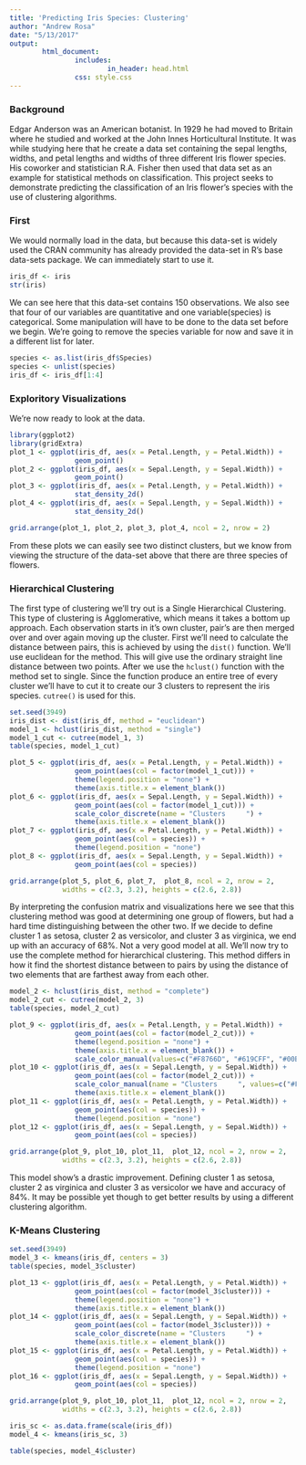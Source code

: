 ```yaml
---
title: 'Predicting Iris Species: Clustering'
author: "Andrew Rosa"
date: "5/13/2017"
output: 
        html_document:
                includes:
                        in_header: head.html
                css: style.css
---
```


### Background

Edgar Anderson was an American botanist. In 1929 he had moved to Britain where he studied and worked at the John Innes Horticultural Institute. It was while studying here that he create a data set containing the sepal lengths, widths, and petal lengths and widths of three different Iris flower species. His coworker and statistician R.A. Fisher then used that data set as an example for statistical methods on classification. This project seeks to demonstrate predicting the classification of an Iris flower's species with the use of clustering algorithms. 

### First

We would normally load in the data, but because this data-set is widely used the CRAN community has already provided the data-set in R's base data-sets package. We can immediately start to use it.

```r
iris_df <- iris
str(iris)
```

We can see here that this data-set contains 150 observations. We also see that four of our variables are quantitative and one variable(species) is categorical. Some manipulation will have to be done to the data set before we begin. We're going to remove the species variable for now and save it in a different list for later. 

```r
species <- as.list(iris_df$Species)
species <- unlist(species)
iris_df <- iris_df[1:4]
```

### Exploritory Visualizations

We're now ready to look at the data. 

```r
library(ggplot2)
library(gridExtra)
plot_1 <- ggplot(iris_df, aes(x = Petal.Length, y = Petal.Width)) +
                geom_point()
plot_2 <- ggplot(iris_df, aes(x = Sepal.Length, y = Sepal.Width)) +
                geom_point()
plot_3 <- ggplot(iris_df, aes(x = Petal.Length, y = Petal.Width)) +
                stat_density_2d()
plot_4 <- ggplot(iris_df, aes(x = Sepal.Length, y = Sepal.Width)) +
                stat_density_2d()

grid.arrange(plot_1, plot_2, plot_3, plot_4, ncol = 2, nrow = 2)
```

From these plots we can easily see two distinct clusters, but we know from viewing the structure of the data-set above that there are three species of flowers. 

### Hierarchical Clustering

The first type of clustering we'll try out is a Single Hierarchical Clustering. This type of clustering is Agglomerative, which means it takes a bottom up approach. Each observation starts in it's own cluster, pair's are then merged over and over again moving up the cluster. First we'll need to calculate the distance between pairs, this is achieved by using the `dist()` function. We'll use euclidean for the method. This will give use the ordinary straight line distance between two points. After we use the `hclust()` function with the method set to single. Since the function produce an entire tree of every cluster we'll have to cut it to create our 3 clusters to represent the iris species. `cutree()` is used for this.

```r
set.seed(3949)
iris_dist <- dist(iris_df, method = "euclidean")
model_1 <- hclust(iris_dist, method = "single")
model_1_cut <- cutree(model_1, 3)
table(species, model_1_cut)
```

```r
plot_5 <- ggplot(iris_df, aes(x = Petal.Length, y = Petal.Width)) +
                geom_point(aes(col = factor(model_1_cut))) +
                theme(legend.position = "none") +
                theme(axis.title.x = element_blank())
plot_6 <- ggplot(iris_df, aes(x = Sepal.Length, y = Sepal.Width)) +
                geom_point(aes(col = factor(model_1_cut))) +
                scale_color_discrete(name = "Clusters     ") +
                theme(axis.title.x = element_blank())
plot_7 <- ggplot(iris_df, aes(x = Petal.Length, y = Petal.Width)) +
                geom_point(aes(col = species)) +
                theme(legend.position = "none")
plot_8 <- ggplot(iris_df, aes(x = Sepal.Length, y = Sepal.Width)) +
                geom_point(aes(col = species))

grid.arrange(plot_5, plot_6, plot_7,  plot_8, ncol = 2, nrow = 2,
             widths = c(2.3, 3.2), heights = c(2.6, 2.8))
```

By interpreting the confusion matrix and visualizations here we see that this clustering method was good at determining one group of flowers, but had a hard time distinguishing between the other two. If we decide to define cluster 1 as setosa, cluster 2 as versicolor, and cluster 3 as virginica, we end up with an accuracy of 68%. Not a very good model at all. We'll now try to use the complete method for hierarchical clustering. This method differs in how it find the shortest distance between to pairs by using the distance of two elements that are farthest away from each other.

```r
model_2 <- hclust(iris_dist, method = "complete")
model_2_cut <- cutree(model_2, 3)
table(species, model_2_cut)
```

```r
plot_9 <- ggplot(iris_df, aes(x = Petal.Length, y = Petal.Width)) +
                geom_point(aes(col = factor(model_2_cut))) +
                theme(legend.position = "none") +
                theme(axis.title.x = element_blank()) +
                scale_color_manual(values=c("#F8766D", "#619CFF", "#00BA38"))
plot_10 <- ggplot(iris_df, aes(x = Sepal.Length, y = Sepal.Width)) +
                geom_point(aes(col = factor(model_2_cut))) +
                scale_color_manual(name = "Clusters     ", values=c("#F8766D", "#619CFF", "#00BA38")) +
                theme(axis.title.x = element_blank())
plot_11 <- ggplot(iris_df, aes(x = Petal.Length, y = Petal.Width)) +
                geom_point(aes(col = species)) +
                theme(legend.position = "none")
plot_12 <- ggplot(iris_df, aes(x = Sepal.Length, y = Sepal.Width)) +
                geom_point(aes(col = species))

grid.arrange(plot_9, plot_10, plot_11,  plot_12, ncol = 2, nrow = 2,
             widths = c(2.3, 3.2), heights = c(2.6, 2.8))
```

This model show's a drastic improvement. Defining cluster 1 as setosa, cluster 2 as virginica and cluster 3 as versicolor we have and accuracy of 84%. It may be possible yet though to get better results by using a different clustering algorithm. 

### K-Means Clustering



```r
set.seed(3949)
model_3 <- kmeans(iris_df, centers = 3)
table(species, model_3$cluster)
```

```r
plot_13 <- ggplot(iris_df, aes(x = Petal.Length, y = Petal.Width)) +
                geom_point(aes(col = factor(model_3$cluster))) +
                theme(legend.position = "none") +
                theme(axis.title.x = element_blank())
plot_14 <- ggplot(iris_df, aes(x = Sepal.Length, y = Sepal.Width)) +
                geom_point(aes(col = factor(model_3$cluster))) +
                scale_color_discrete(name = "Clusters     ") +
                theme(axis.title.x = element_blank())
plot_15 <- ggplot(iris_df, aes(x = Petal.Length, y = Petal.Width)) +
                geom_point(aes(col = species)) +
                theme(legend.position = "none")
plot_16 <- ggplot(iris_df, aes(x = Sepal.Length, y = Sepal.Width)) +
                geom_point(aes(col = species))

grid.arrange(plot_9, plot_10, plot_11,  plot_12, ncol = 2, nrow = 2,
             widths = c(2.3, 3.2), heights = c(2.6, 2.8))
```


```r
iris_sc <- as.data.frame(scale(iris_df))
model_4 <- kmeans(iris_sc, 3)

table(species, model_4$cluster)
```




